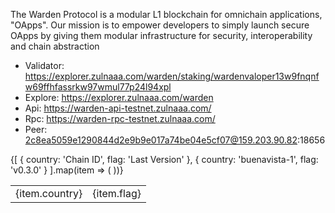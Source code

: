 
<ImageWithText 
  src="/logos/warden.png" 
  alt="warden logo" 
  text="Warden Protocol" 
/>

The Warden Protocol is a modular L1 blockchain for omnichain applications, "OApps". Our mission is to empower developers to simply launch secure OApps by giving them modular infrastructure for security, interoperability and chain abstraction

- Validator: https://explorer.zulnaaa.com/warden/staking/wardenvaloper13w9fnqnfw69ffhfassrkw97wmul77p24l94xpl
- Explore: https://explorer.zulnaaa.com/warden
- Api: https://warden-api-testnet.zulnaaa.com/
- Rpc: https://warden-rpc-testnet.zulnaaa.com/
- Peer: 2c8ea5059e1290844d2e9b9e017a74be04e5cf07@159.203.90.82:18656

<table>
  <tbody>
    {[
      { country: 'Chain ID', flag: 'Last Version' },
      { country: 'buenavista-1', flag: 'v0.3.0' }
    ].map(item => (
      <tr key={item.country}>
        <td>{item.country}</td>
        <td>{item.flag}</td>
      </tr>
    ))}
  </tbody>
</table>

